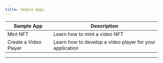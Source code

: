 ```yaml
---
title: Sample Apps
---
```


| Sample App                                                                                                | Description | 
| -------------------------------------------------------------------------------------------------------------- | ---------- | 
| Mint NFT                                                        |  Learn how to mint a video NFT                   |
| Create a Video Player                                                                                               |     Learn how to develop a video player for your application    |
---